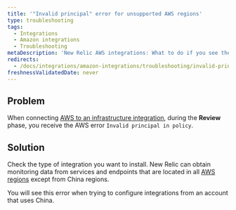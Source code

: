 ```yaml
---
title: '"Invalid principal" error for unsupported AWS regions'
type: troubleshooting
tags:
  - Integrations
  - Amazon integrations
  - Troubleshooting
metaDescription: 'New Relic AWS integrations: What to do if you see the "Invalid principal in policy" error message in the AWS portal.'
redirects:
  - /docs/integrations/amazon-integrations/troubleshooting/invalid-principal-error-unsupported-aws-regions
freshnessValidatedDate: never
---
```


## Problem

When connecting [AWS to an infrastructure integration](/docs/integrations/amazon-integrations/get-started/connect-aws-services-infrastructure#connect), during the **Review** phase, you receive the AWS error `Invalid principal in policy`.

## Solution

Check the type of integration you want to install. New Relic can obtain monitoring data from services and endpoints that are located in all [AWS regions](https://docs.aws.amazon.com/general/latest/gr/rande.html) except from China regions.

You will see this error when trying to configure integrations from an account that uses China.
